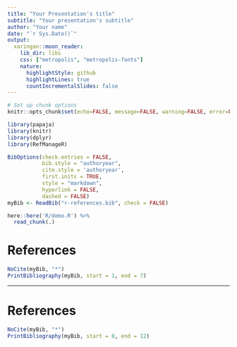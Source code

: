 ```yaml
---
title: "Your Presentation's title"
subtitle: "Your presentation's subtitle"
author: "Your name"
date: "`r Sys.Date()`"
output:
  xaringan::moon_reader:
    lib_dir: libs
    css: ["metropolis", "metropolis-fonts"]
    nature:
      highlightStyle: github
      highlightLines: true
      countIncrementalSlides: false
---
```


```r

# Set up chunk options
knitr::opts_chunk$set(echo=FALSE, message=FALSE, warning=FALSE, error=FALSE, tidy = TRUE, tidy.opts = list(comment = FALSE))

library(papaja)
library(knitr)
library(dplyr)
library(RefManageR)

BibOptions(check.entries = FALSE, 
           bib.style = "authoryear", 
           cite.style = 'authoryear',
           first.inits = TRUE,
           style = "markdown",
           hyperlink = FALSE, 
           dashed = FALSE)
myBib <- ReadBib("r-references.bib", check = FALSE)

here::here('R/demo.R') %>%
  read_chunk(.)

```

# References

```r
NoCite(myBib, "*")
PrintBibliography(myBib, start = 1, end = 7)
```

---

# References

```r
NoCite(myBib, "*")
PrintBibliography(myBib, start = 8, end = 12)
```